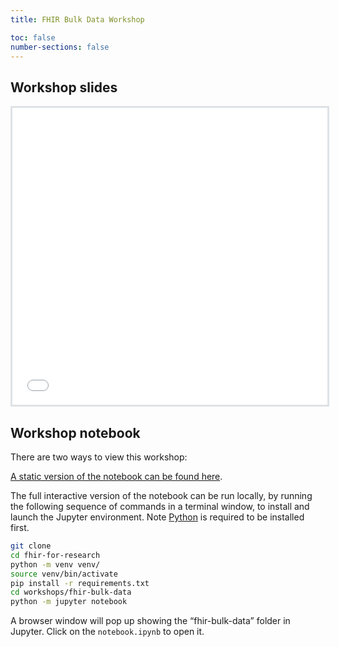 ```yaml
---
title: FHIR Bulk Data Workshop

toc: false
number-sections: false
---
```


## Workshop slides

```{=html}
<iframe style="border: 3px solid #dee2e6; width: 100%; height: 475px;" src="slides.html"></iframe>
```

## Workshop notebook

There are two ways to view this workshop:

[A static version of the notebook can be found here](notebook.html).

The full interactive version of the notebook can be run locally, by running the following sequence of commands in a terminal window, to install and launch the Jupyter environment. Note [Python](https://www.python.org/downloads/) is required to be installed first.

```sh
git clone
cd fhir-for-research
python -m venv venv/
source venv/bin/activate
pip install -r requirements.txt
cd workshops/fhir-bulk-data
python -m jupyter notebook
```
A browser window will pop up showing the "fhir-bulk-data" folder in Jupyter. Click on the `notebook.ipynb` to open it.
